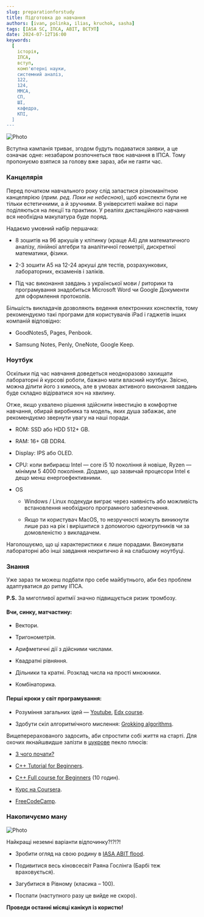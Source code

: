 ```yaml
---
slug: preparationforstudy
title: Підготовка до навчання
authors: [ivan, polinka, ilias, kruchok, sasha]
tags: [IASA SC, ІПСА, ABIT, ВСТУП]
date: 2024-07-12T16:00
keywords:
  [
    історія,
    ІПСА,
    вступ,
    комп'ютерні науки,
    системний аналіз,
    122,
    124,
    ММСА,
    СП,
    ШІ,
    кафедра,
    КПІ,
  ]
---
```


![Photo](./підготовка.png)

<!--truncate-->

Вступна кампанія триває, згодом будуть подаватися заявки, а це означає одне: незабаром розпочнеться твоє навчання в ІПСА. Тому пропонуємо взятися за голову вже зараз, аби не гаяти час.

### Канцелярія

Перед початком навчального року слід запастися різноманітною канцелярією (_прим. ред. Поки не небесною_), щоб конспекти були не тільки естетичними, а й зручними. В університеті майже всі пари поділяються на лекції та практики. У реаліях дистанційного навчання вся необхідна макулатура буде поряд.

Надаємо умовний набір першачка:

+ 8 зошитів на 96 аркушів у клітинку (краще А4) для  математичного аналізу, лінійної алгебри та аналітичної геометрії, дискретної математики, фізики.

+ 2-3 зошити А5 на 12-24 аркуші для тестів, розрахункових, лабораторних, екзаменів і заліків.

+ Під час виконання завдань з української мови / риторики та програмування знадобиться Microsoft Word чи Google Документи для оформлення протоколів.

Більшість викладачів дозволяють ведення електронних конспектів, тому рекомендуємо такі програми для користувачів iPad і гаджетів інших компаній відповідно:

+ GoodNotes5, Pages, Penbook.

+ Samsung Notes, Penly, OneNote, Google Keep.

### Ноутбук

Оскільки під час навчання доведеться неодноразово захищати лабораторні й курсові роботи, бажано мати власний ноутбук. Звісно, можна ділити його з кимось, але в умовах активного виконання завдань буде складно відірватися хоч на хвилину. 

Отже, якщо ухвалено рішення здійснити інвестицію в комфортне навчання, обирай виробника та модель, яких душа забажає, але рекомендуємо звернути увагу на наші поради.

+ ROM: SSD або HDD 512+ GB.

+ RAM: 16+ GB DDR4.

+ Display: IPS або OLED.

+ CPU: коли вибираєш Intel — core i5 10 покоління й новіше, Ryzen — мінімум 5 4000 покоління. Додамо, що зазвичай процесори Intel є дещо менш енергоефективними.

+ OS

  + Windows / Linux подекуди виграє через наявність або можливість встановлення необхідного програмного забезпечення.

  + Якщо ти користувач MacOS, то незручності можуть виникнути лише раз на рік і вирішитися з допомогою одногрупників чи за домовленістю з викладачем.

Наголошуємо, що ці характеристики є лише порадами. Виконувати лабораторні або інші завдання некритично й на слабшому ноутбуці.

### Знання

Уже зараз ти можеш подбати про себе майбутнього, аби без проблем адаптуватися до ритму ІПСА.

**P.S.** За миготливої аритмії значно підвищується ризик тромбозу.

#### Вчи, синку, матчастину:

+ Вектори.

+ Тригонометрія.

+ Арифметичні дії з дійсними числами.

+ Квадратні рівняння.

+ Дільники та кратні. Розклад числа на прості множники.

+ Комбінаторика.

#### Перші кроки у світ програмування:

+ Розуміння загальних ідей — [Youtube](https://youtube.com/playlist?list=PLhQjrBD2T380F_inVRXMIHCqLaNUd7bN4), [Edx course](https://www.edx.org/course/introduction-computer-science-harvardx-cs50x).

+ Здобути скіл алгоритмічного мислення: [Grokking algorithms](https://edu.anarcho-copy.org/Algorithm/grokking-algorithms-illustrated-programmers-curious.pdf).

Вищеперерахованого задосить, аби спростити собі життя на старті. Для охочих якнайшвидше залізти в [цукрове](https://uk.wikipedia.org/wiki/%D0%A1%D0%B8%D0%BD%D1%82%D0%B0%D0%BA%D1%81%D0%B8%D1%87%D0%BD%D0%B8%D0%B9_%D1%86%D1%83%D0%BA%D0%BE%D1%80) пекло плюсів: 

+ [З чого почати?](https://code.visualstudio.com/docs/languages/cpp)

+ [C++ Tutorial for Beginners](https://www.youtube.com/watch?v=vLnPwxZdW4Y).

+ [C++ Full course for Beginners](https://www.youtube.com/watch?v=GQp1zzTwrIg) (10 годин).

+ [Курс на Coursera](https://www.coursera.org/programs/igor-sikorsky-kyiv-polytechnic-institute-on-coursera-1uynq/specializations/coding-for-everyone).

+ [FreeCodeCamp](https://www.freecodecamp.org/).

### Накопичуємо ману

![Photo](./gb.jpg)

Найкращі неземні варіанти відпочинку?!?!?!

+ Зробити огляд на свою родину в [IASA ABIT flood](https://t.me/abitiasa_flood).

+ Подивитися весь кіновсесвіт Раяна Гослінга (Барбі теж враховується).

+ Загубитися в Рівному (класика – 100).

+ Поспати (наступного разу це вийде не скоро).

**Проведи останні місяці канікул із користю!**

